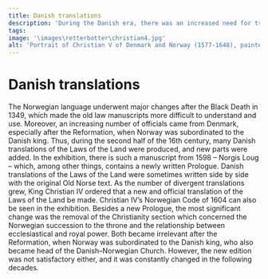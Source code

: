 ```yaml
---
title: Danish translations
description: 'During the Danish era, there was an increased need for translations of the Laws of the Land.'
tags:
image: '\images\retterbotter\christian4.jpg'
alt: 'Portrait of Christian V of Denmark and Norway (1577-1648), painted by Pieter Isaacz between 1611 and 1616.' 
---
```



# Danish translations

<Container stil="initial side">
    The Norwegian language underwent major changes after the Black Death in 1349, which made the old law manuscripts more difficult to understand and use. 
    Moreover, an increasing number of officials came from Denmark, especially after the Reformation, when Norway was subordinated to the Danish king. 
    Thus, during the second half of the 16th century, many Danish translations of the Laws of the Land were produced, and new parts were added. 
    In the exhibition, there is such a manuscript from 1598 – Norgis Loug – which, among other things, contains a newly written Prologue. 
    Danish translations of the Laws of the Land were sometimes written side by side with the original Old Norse text. 
    As the number of divergent translations grew, King Christian IV ordered that a new and official translation of the Laws of the Land be made. 
    Christian IV’s Norwegian Code of 1604 can also be seen in the exhibition. 
    Besides a new Prologue, the most significant change was the removal of the Christianity section which concerned the Norwegian succession to the throne and the relationship between ecclesiastical and royal power. 
    Both became irrelevant after the Reformation, when Norway was subordinated to the Danish king, who also became head of the Danish–Norwegian Church. 
    However, the new edition was not satisfactory either, and it was constantly changed in the following decades.
</Container>

<Work id="ubb-ms-0065" />

